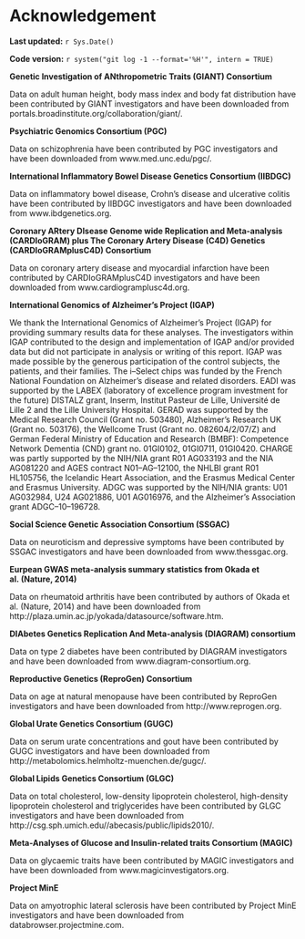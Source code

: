 # Acknowledgement

**Last updated:** `r Sys.Date()`

**Code version:** `r system("git log -1 --format='%H'", intern = TRUE)`

**Genetic Investigation of ANthropometric Traits (GIANT) Consortium**<br>

Data on adult human height, body mass index and body fat distribution have been contributed by GIANT investigators and have been downloaded from portals.broadinstitute.org/collaboration/giant/.

**Psychiatric Genomics Consortium (PGC)**<br>

Data on schizophrenia have been contributed by PGC investigators and have been downloaded from www.med.unc.edu/pgc/.

**International Inflammatory Bowel Disease Genetics Consortium (IIBDGC)**<br>

Data on inflammatory bowel disease, Crohn's disease and ulcerative colitis have been contributed by IIBDGC investigators and have been downloaded from www.ibdgenetics.org.


**Coronary ARtery DIsease Genome wide Replication and Meta-analysis (CARDIoGRAM) plus The Coronary Artery Disease (C4D) Genetics (CARDIoGRAMplusC4D) Consortium**<br>

Data on coronary artery disease and myocardial infarction have been contributed by CARDIoGRAMplusC4D investigators and have been downloaded from www.cardiogramplusc4d.org.

**International Genomics of Alzheimer's Project (IGAP)**<br>

We thank the International Genomics of Alzheimer's Project (IGAP) for providing summary results data for these analyses. The investigators within IGAP contributed to the design and implementation of IGAP and/or provided data but did not participate in analysis or writing of this report. IGAP was made possible by the generous participation of the control subjects, the patients, and their families. The i–Select chips was funded by the French National Foundation on Alzheimer's disease and related disorders. EADI was supported by the LABEX (laboratory of excellence program investment for the future) DISTALZ grant, Inserm, Institut Pasteur de Lille, Université de Lille 2 and the Lille University Hospital. GERAD was supported by the Medical Research Council (Grant no. 503480), Alzheimer's Research UK (Grant no. 503176), the Wellcome Trust (Grant no. 082604/2/07/Z) and German Federal Ministry of Education and Research (BMBF): Competence Network Dementia (CND) grant no. 01GI0102, 01GI0711, 01GI0420. CHARGE was partly supported by the NIH/NIA grant R01 AG033193 and the NIA AG081220 and AGES contract N01–AG–12100, the NHLBI grant R01 HL105756, the Icelandic Heart Association, and the Erasmus Medical Center and Erasmus University. ADGC was supported by the NIH/NIA grants: U01 AG032984, U24 AG021886, U01 AG016976, and the Alzheimer's Association grant ADGC–10–196728.

**Social Science Genetic Association Consortium (SSGAC)**<br>

Data on neuroticism and depressive symptoms have been contributed by SSGAC investigators and have been downloaded from www.thessgac.org.

**Eurpean GWAS meta-analysis summary statistics from Okada et al. (Nature, 2014)**<br>

Data on rheumatoid arthritis have been contributed by authors of Okada et al. (Nature, 2014) and have been downloaded from http://plaza.umin.ac.jp/yokada/datasource/software.htm.

**DIAbetes Genetics Replication And Meta-analysis (DIAGRAM) consortium**<br>

Data on type 2 diabetes have been contributed by DIAGRAM investigators and have been downloaded from www.diagram-consortium.org.

**Reproductive Genetics (ReproGen) Consortium**<br>

Data on age at natural menopause have been contributed by ReproGen investigators and have been downloaded from http://www.reprogen.org.

**Global Urate Genetics Consortium (GUGC)**<br>

Data on serum urate concentrations and gout have been contributed by GUGC investigators and have been downloaded from http://metabolomics.helmholtz-muenchen.de/gugc/.

**Global Lipids Genetics Consortium (GLGC)**<br>

Data on total cholesterol, low-density lipoprotein cholesterol, high-density lipoprotein cholesterol and triglycerides have been contributed by GLGC investigators and have been downloaded from http://csg.sph.umich.edu//abecasis/public/lipids2010/.

**Meta-Analyses of Glucose and Insulin-related traits Consortium (MAGIC)**<br>

Data on glycaemic traits have been contributed by MAGIC investigators and have been downloaded from www.magicinvestigators.org.

**Project MinE**<br>

Data on amyotrophic lateral sclerosis have been contributed by Project MinE investigators and have been downloaded from databrowser.projectmine.com.

